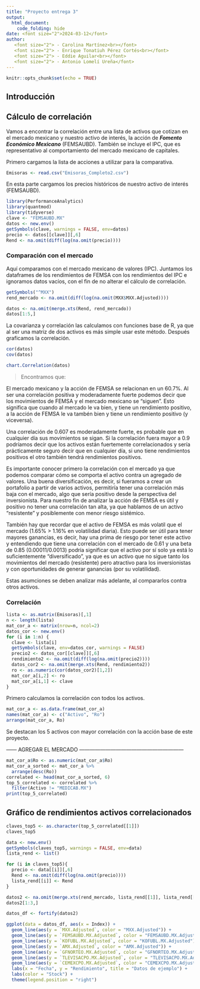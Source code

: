 ---
title: "Proyecto entrega 3"
output: 
  html_document:
    code_folding: hide
date: <font size="2">2024-03-12</font> 
author:
   <font size="2"> - Carolina Martínez<br></font> 
   <font size="2"> - Enrique Tonatiuh Pérez Cortés<br></font> 
   <font size="2"> - Eddie Aguilar<br></font>
   <font size="2"> - Antonio Lomelí Ureña</font>
---

```{r setup, include=FALSE}
knitr::opts_chunk$set(echo = TRUE)
```


## Introducción





## Cálculo de correlación 

Vamos a encontrar la correlación entre una lista de activos que cotizan en el mercado mexicano y nuestro activo de interés, la acción de ***Fomento Económico Mexicano*** (FEMSAUBD). También se incluye el IPC, que es representativo al comportamiento del mercado mexicano de capitales. 

Primero cargamos la lista de acciones a utilizar para la comparativa.

```{r}
Emisoras <- read.csv("Emisoras_Completo2.csv")
```

En esta parte cargamos los precios históricos de nuestro activo de interés (FEMSAUBD).

```{r}
library(PerformanceAnalytics)
library(quantmod)
library(tidyverse)
clave <- "FEMSAUBD.MX"
datos <- new.env()
getSymbols(clave, warnings = FALSE, env=datos)
precio <- datos[[clave]][,6]
Rend <- na.omit(diff(log(na.omit(precio))))
```
### Comparación con el mercado

Aquí comparamos con el mercado mexicano de valores (IPC). Juntamos los dataframes de los rendimientos de FEMSA con los rendimientos del IPC e ignoramos datos vacíos, con el fin de no alterar el cálculo de correlación.

```{r}
getSymbols("^MXX")
rend_mercado <- na.omit(diff(log(na.omit(MXX$MXX.Adjusted))))

datos <- na.omit(merge.xts(Rend, rend_mercado))
datos[1:5,]
```

La covarianza y correlación las calculamos con funciones base de R, ya que al ser una matriz de dos activos es más simple usar este método. Después graficamos la correlación.

```{r}
cor(datos)
cov(datos)
```

```{r}
chart.Correlation(datos)
```

> Encontramos que:

El mercado mexicano y la acción de FEMSA se relacionan en un 60.7%. Al ser una correlación positiva y moderadamente fuerte podemos decir que los movimientos de FEMSA y el mercado mexicano se "siguen". Esto significa que cuando al mercado le va bien, y tiene un rendimiento positivo, a la acción de FEMSA le va tambén bien y tiene un rendimiento positivo (y viceversa).

Una correlación de 0.607 es moderadamente fuerte, es probable que en cualquier día sus movimientos se sigan. Si la correlación fuera mayor a 0.9 podríamos decir que los activos están fuertemente correlacionados y sería prácticamente seguro decir que en cualquier día, si uno tiene rendimientos positivos el otro también tendrá rendimientos positivos.

Es importante conocer primero la correlación con el mercado ya que podemos comparar cómo se comporta el activo contra un agregado de valores. Una buena diversificación, es decir, si fueramos a crear un portafolio a partir de varios activos, permitiría tener una correlación más baja con el mercado, algo que sería positivo desde la perspectiva del inversionista. Para nuestro fin de analizar la acción de FEMSA es útil y positivo no tener una correlación tan alta, ya que hablamos de un activo "resistente" y posiblemente con menor riesgo sistémico.

También hay que recordar que el activo de FEMSA es más volatil que el mercado (1.65% > 1.16% en volatilidad diaria). Esto puede ser útil para tener mayores ganancias, es decir, hay una prima de riesgo por tener este activo y entendiendo que tiene una correlación con el mercado de 0.61 y una beta de 0.85 (0.00011/0.0013) podría significar que el activo por sí solo ya está lo suficientemente "diversificado", ya que es un activo que no sigue tanto los movimientos del mercado (resistente) pero atractivo para los inversionistas y con oportunidades de generar ganancias (por su volatilidad).

Estas asumciones se deben analizar más adelante, al compararlos contra otros activos.

### Correlación

```{r, message=FALSE, warning=FALSE}
lista <- as.matrix(Emisoras)[,1]
n <- length(lista)
mat_cor_a <- matrix(nrow=n, ncol=2)
datos_cor <- new.env()
for (i in 1:n) {
  clave <- lista[i]
  getSymbols(clave, env=datos_cor, warnings = FALSE)
  precio2 <- datos_cor[[clave]][,6]
  rendimiento2 <- na.omit(diff(log(na.omit(precio2))))
  datos_cor2 <- na.omit(merge.xts(Rend, rendimiento2))
  ro <- as.numeric(cor(datos_cor2)[1,2])
  mat_cor_a[i,2] <- ro
  mat_cor_a[i,1] <- clave
}
```


Primero calculamos la correlación con todos los activos.
```{r}
mat_cor_a <- as.data.frame(mat_cor_a)
names(mat_cor_a) <- c("Activo", "Ro")
arrange(mat_cor_a, Ro)
```

Se destacan los 5 activos con mayor correlación con la acción base de este proyecto. 

------ AGREGAR EL MERCADO ------------------------------------------------------------
```{r}
mat_cor_a$Ro <- as.numeric(mat_cor_a$Ro)
mat_cor_a_sorted <- mat_cor_a %>%
  arrange(desc(Ro))
correlated <- head(mat_cor_a_sorted, 6)
top_5_correlated <- correlated %>%
  filter(Activo != "MEDICAB.MX")
print(top_5_correlated)
```
## Gráfico de rendimientos activos correlacionados 

```{r}
claves_top5 <- as.character(top_5_correlated[[1]])
claves_top5
```

```{r}
data <- new.env()
getSymbols(claves_top5, warnings = FALSE, env=data)
lista_rend <- list()

for (i in claves_top5){
  precio <- data[[i]][,6]
  Rend <- na.omit(diff(log(na.omit(precio))))
  lista_rend[[i]] <- Rend
}

datos2 <- na.omit(merge.xts(rend_mercado, lista_rend[[1]], lista_rend[[2]], lista_rend[[3]], lista_rend[[4]], lista_rend[[5]], lista_rend[[6]]))
datos2[1:3,]
```

```{r}
datos_df <- fortify(datos2)

ggplot(data = datos_df, aes(x = Index)) +
  geom_line(aes(y = `MXX.Adjusted`, color = "MXX.Adjusted")) +
  geom_line(aes(y = `FEMSAUBD.MX.Adjusted`, color = "FEMSAUBD.MX.Adjusted")) +
  geom_line(aes(y = `KOFUBL.MX.Adjusted`, color = "KOFUBL.MX.Adjusted")) +
  geom_line(aes(y = `AMX.Adjusted`, color = "AMX.Adjusted")) +
  geom_line(aes(y = `GFNORTEO.MX.Adjusted`, color = "GFNORTEO.MX.Adjusted")) +
  geom_line(aes(y = `TLEVISACPO.MX.Adjusted`, color = "TLEVISACPO.MX.Adjusted")) +
  geom_line(aes(y = `CEMEXCPO.MX.Adjusted`, color = "CEMEXCPO.MX.Adjusted")) +
  labs(x = "Fecha", y = "Rendimiento", title = "Datos de ejemplo") +
  labs(color = "Stock") +
  theme(legend.position = "right")

```



